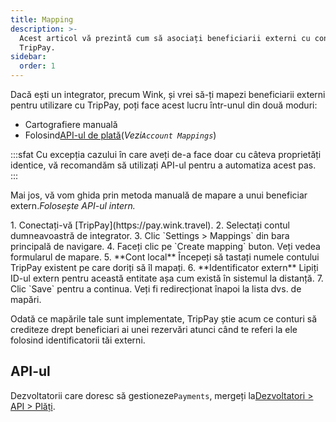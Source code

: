 ```yaml
---
title: Mapping
description: >-
  Acest articol vă prezintă cum să asociați beneficiarii externi cu conturile
  TripPay.
sidebar:
  order: 1
---
```


Dacă ești un integrator, precum Wink, și vrei să-ți mapezi beneficiarii externi pentru utilizare cu TripPay, poți face acest lucru într-unul din două moduri:

* Cartografiere manuală
* Folosind[API-ul de plată](/developers/apis/#payment-api)(*Vezi`Account Mappings`*)

:::sfat
Cu excepția cazului în care aveți de-a face doar cu câteva proprietăți identice, vă recomandăm să utilizați API-ul pentru a automatiza acest pas.
:::

Mai jos, vă vom ghida prin metoda manuală de mapare a unui beneficiar extern.*Folosește API-ul intern.*

<Steps>
  1. Conectați-vă [TripPay](https://pay.wink.travel).
  2. Selectați contul dumneavoastră de integrator.
  3. Clic `Settings > Mappings` din bara principală de navigare.
  4. Faceți clic pe `Create mapping` buton. Veți vedea formularul de mapare.
  5. **Cont local** Începeți să tastați numele contului TripPay existent pe care doriți să îl mapați.
  6. **Identificator extern** Lipiți ID-ul extern pentru această entitate așa cum există în sistemul la distanță.
  7. Clic `Save` pentru a continua. Veți fi redirecționat înapoi la lista dvs. de mapări.
</Steps>


Odată ce mapările tale sunt implementate, TripPay știe acum ce conturi să crediteze drept beneficiari ai unei rezervări atunci când te referi la ele folosind identificatorii tăi externi.

## API-ul

Dezvoltatorii care doresc să gestioneze`Payments`, mergeți la[Dezvoltatori > API > Plăți](/developers/apis/#payment-api).

